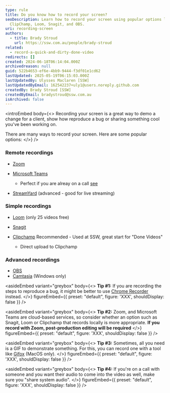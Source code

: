 ```yaml
---
type: rule
title: Do you know how to record your screen?
seoDescription: Learn how to record your screen using popular options like
  ClipChamp, Loom, Snagit, and OBS.
uri: recording-screen
authors:
  - title: Brady Stroud
    url: https://ssw.com.au/people/brady-stroud
related:
  - record-a-quick-and-dirty-done-video
redirects: []
created: 2024-06-18T06:14:04.000Z
archivedreason: null
guid: 522b4653-ef6e-4bb9-9444-f3df01e1cd62
lastUpdated: 2025-05-19T06:15:03.000Z
lastUpdatedBy: Ulysses Maclaren [SSW]
lastUpdatedByEmail: 162542237+uly1@users.noreply.github.com
createdBy: Brady Stroud [SSW]
createdByEmail: bradystroud@ssw.com.au
isArchived: false
---
```

<introEmbed
  body={<>
Recording your screen is a great way to demo a change for a client, show how reproduce a bug or sharing something cool you've been working on.

There are many ways to record your screen. Here are some popular options:
  </>}
/>
### Remote recordings

* [Zoom](https://zoom.us)
* [Microsoft Teams](https://www.microsoft.com/en-au/microsoft-teams?WT.mc_id=M365-MVP-33518)

  * Perfect if you are alreay on a call [see](/record-teams-meetings)
* [StreamYard](https://streamyard.com) (advanced - good for live streaming)

### Simple recordings

* [Loom](https://www.loom.com) (only 25 videos free)
* [Snagit](https://www.techsmith.com/screen-capture.html)
* [Clipchamp](https://clipchamp.com/en/) Recommended - Used at SSW, great start for "Done Videos"

  * Direct upload to Clipchamp

### Advanced recordings

* [OBS](https://obsproject.com/)
* [Camtasia](https://www.techsmith.com/store/camtasia) (Windows only)

<asideEmbed
  variant="greybox"
  body={<>
    **Tip #1:** If you are recording the steps to reproduce a bug, it might be better to use [Chrome Recorder](https://developer.chrome.com/docs/devtools/recorder) instead.
  </>}
  figureEmbed={{
    preset: "default",
    figure: 'XXX',
    shouldDisplay: false
  }}
/>

<asideEmbed
  variant="greybox"
  body={<>
    **Tip #2:** Zoom, and Microsoft Teams are cloud-based services, so consider whether an option such as Snagit, Loom or Clipchamp that records locally is more appropriate. **If you record with Zoom, post-production editing will be required**
  </>}
  figureEmbed={{
    preset: "default",
    figure: 'XXX',
    shouldDisplay: false
  }}
/>

<asideEmbed
  variant="greybox"
  body={<>
    **Tip #3:** Sometimes, all you need is a GIF to demonstrate something. For this, you can record one with a tool like [Gifox](https://gifox.app/) (MacOS only).
  </>}
  figureEmbed={{
    preset: "default",
    figure: 'XXX',
    shouldDisplay: false
  }}
/>

<asideEmbed
  variant="greybox"
  body={<>
    **Tip #4:** If you're on a call with someone and you want their audio to come into the video as well, make sure you "share system audio".
  </>}
  figureEmbed={{
    preset: "default",
    figure: 'XXX',
    shouldDisplay: false
  }}
/>

